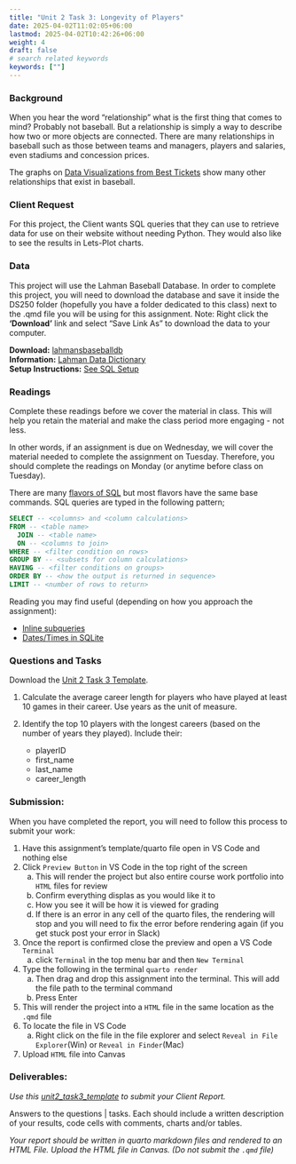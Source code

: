 ```yaml
---
title: "Unit 2 Task 3: Longevity of Players"
date: 2025-04-02T11:02:05+06:00
lastmod: 2025-04-02T10:42:26+06:00
weight: 4
draft: false
# search related keywords
keywords: [""]
---
```


### Background

When you hear the word “relationship” what is the first thing that comes to mind? Probably not baseball. But a relationship is simply a way to describe how two or more objects are connected. There are many relationships in baseball such as those between teams and managers, players and salaries, even stadiums and concession prices. 

The graphs on [Data Visualizations from Best Tickets](https://web.archive.org/web/20200804101201/http://www.besttickets.com/blog/mlb-players-census/) show many other relationships that exist in baseball.


### Client Request

For this project, the Client wants SQL queries that they can use to retrieve data for use on their website without needing Python. They would also like to see the results in Lets-Plot charts.


### Data

::: {.callout-note collapse="false"}
This project will use the Lahman Baseball Database. In order to complete this project, you will need to download the database and save it inside the DS250 folder (hopefully you have a folder dedicated to this class) next to the .qmd file you will be using for this assignment. Note: Right click the __'Download'__ link and select "Save Link As" to download the data to your computer.
:::

__Download:__ [lahmansbaseballdb](/Data/lahmansbaseballdb.sqlite)  
__Information:__ [Lahman Data Dictionary](/Data/readme2014.txt)  
__Setup Instructions:__ [See SQL Setup](/Setup/sql_setup.qmd)


### Readings

::: {.callout-note collapse="true"}
Complete these readings before we cover the material in class. This will help you retain the material and make the class period more engaging - not less. 

In other words, if an assignment is due on Wednesday, we will cover the material needed to complete the assignment on Tuesday. Therefore, you should complete the readings on Monday (or anytime before class on Tuesday).
:::

There are many [flavors of SQL](https://en.wikipedia.org/wiki/Database#Database_management_system) but most flavors have the same base commands. SQL queries are typed in the following pattern;

```SQL
SELECT -- <columns> and <column calculations>
FROM -- <table name>
  JOIN -- <table name>
  ON -- <columns to join>
WHERE -- <filter condition on rows>
GROUP BY -- <subsets for column calculations>
HAVING -- <filter conditions on groups>
ORDER BY -- <how the output is returned in sequence>
LIMIT -- <number of rows to return>
```

Reading you may find useful (depending on how you approach the assignment):
   
- [Inline subqueries](https://docs.data.world/documentation/sql/concepts/advanced/inline_subqueries.html)
- [Dates/Times in SQLite](https://www.sqlite.org/lang_datefunc.html)

### Questions and Tasks

Download the [Unit 2 Task 3 Template](../Templates/unit2_task3_template.qmd).

1. Calculate the average career length for players who have played at least 10 games in their career. Use years as the unit of measure.

1. Identify the top 10 players with the longest careers (based on the number of years they played). Include their:

    - playerID
    - first_name
    - last_name
    - career_length


### Submission:
::: {.callout-note collapse="true"}
When you have completed the report, you will need to follow this process to submit your work:

1. Have this assignment's template/quarto file open in VS Code and nothing else
1. Click `Preview Button` in VS Code in the top right of the screen
    a. This will render the project but also entire course work portfolio into `HTML` files for review
    b. Confirm everything displas as you would like it to
    c. How you see it will be how it is viewed for grading
    d. If there is an error in any cell of the quarto files, the rendering will stop and you will need to fix the error before rendering again (if you get stuck post your error in Slack)
1. Once the report is confirmed close the preview and open a VS Code `Terminal`
    a. click `Terminal` in the top menu bar and then `New Terminal`
1. Type the following in the terminal `quarto render `
    a. Then drag and drop this assignment into the terminal. This will add the file path to the terminal command
    a. Press Enter
1. This will render the project into a `HTML` file in the same location as the `.qmd` file
1. To locate the file in VS Code
    a. Right click on the file in the file explorer and select `Reveal in File Explorer`(Win) or `Reveal in Finder`(Mac)
1. Upload `HTML` file into Canvas
:::


### Deliverables:

_Use this [unit2_task3_template](../Templates/unit2_task3_template.qmd) to submit your Client Report._

Answers to the questions | tasks. Each should include a written description of your results, code cells with comments, charts and/or tables.


::: {.callout-note collapse="false"}
_Your report should be written in quarto markdown files and rendered to an HTML File. Upload the HTML file in Canvas. (Do not submit the `.qmd` file)_  
:::